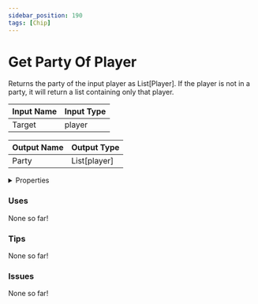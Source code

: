 ```yaml
---
sidebar_position: 190
tags: [Chip]
---
```


# Get Party Of Player

Returns the party of the input player as List[Player]. If the player is not in a party, it will return a list containing only that player.



| Input Name | Input Type |
|-----------|-----------|
| Target | player |

| Output Name | Output Type |
|-----------|-----------|
| Party | List[player] |


<details>
  <summary>Properties</summary>
  <div>
    <div>
    <table>
      <thead>
        <tr>
          <th>Is beta required?</th>
          <th>❌</th>
        </tr>
        <tr>
          <th>Is this chip a trolling risk?</th>
          <th>❌</th>
        </tr>
        <tr>
          <th>Chip UUPD</th>
          <th>dcbd4d6a-8f42-48ef-ad66-e1f245228d84</th>
        </tr>
      </thead>
    </table>
    </div>
  </div>
</details>

### Uses

None so far!

### Tips

None so far!

### Issues

None so far!